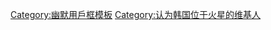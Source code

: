 {{Userbox
|border-c=#FFFFFF
|border-s=2
|id=[[File:Mars Hubble.jpg|45px]]
|id-c=#FFD700
|info=這個用戶认为[[韩国]]位于'''[[火星]]'''。
|info-c=#77CCFF
|info-s=10
}}
<noinclude>[[Category:幽默用戶框模板]]</noinclude>
[[Category:认为韩国位于火星的维基人]]